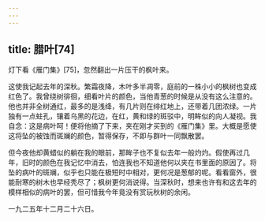 ```yaml
---
---
---
```

title: 腊叶[74]
---




灯下看《雁门集》[75]，忽然翻出一片压干的枫叶来。

这使我记起去年的深秋。繁霜夜降，木叶多半凋零，庭前的一株小小的枫树也变成红色了。我曾绕树徘徊，细看叶片的颜色，当他青葱的时候是从没有这么注意的。他也并非全树通红，最多的是浅绛，有几片则在绯红地上，还带着几团浓绿。一片独有一点蛀孔，镶着乌黑的花边，在红，黄和绿的斑驳中，明眸似的向人凝视。我自念：这是病叶呵！便将他摘了下来，夹在刚才买到的《雁门集》里。大概是愿使这将坠的被蚀而斑斓的颜色，暂得保存，不即与群叶一同飘散罢。

但今夜他却黄蜡似的躺在我的眼前，那眸子也不复似去年一般灼灼。假使再过几年，旧时的颜色在我记忆中消去，怕连我也不知道他何以夹在书里面的原因了。将坠的病叶的斑斓，似乎也只能在极短时中相对，更何况是葱郁的呢。看看窗外，很能耐寒的树木也早经秃尽了；枫树更何消说得。当深秋时，想来也许有和这去年的模样相似的病叶的罢，但可惜我今年竟没有赏玩秋树的余闲。

一九二五年十二月二十六日。